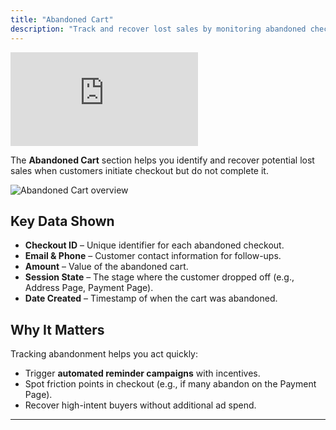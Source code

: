 ```yaml
---
title: "Abandoned Cart"
description: "Track and recover lost sales by monitoring abandoned checkout sessions in FlexyPe."
---
```


<div style={{ position: 'relative', paddingBottom: '56.25%', height: 0, overflow: 'hidden', maxWidth: '100%', marginBottom: '2rem' }}>
  <iframe 
    style={{ position: 'absolute', top: 0, left: 0, width: '100%', height: '100%' }}
    src="https://www.youtube.com/embed/PMh6X2KrNUE" 
    title="Abandoned Cart Walkthrough" 
    frameBorder="0" 
    allow="accelerometer; autoplay; clipboard-write; encrypted-media; gyroscope; picture-in-picture" 
    allowFullScreen>
  </iframe>
</div>

The **Abandoned Cart** section helps you identify and recover potential lost sales when customers initiate checkout but do not complete it.  

<img
  className="rounded-lg"
  src="/images/abandonedcart/image.png"
  alt="Abandoned Cart overview"
/>

## Key Data Shown

- **Checkout ID** – Unique identifier for each abandoned checkout.  
- **Email & Phone** – Customer contact information for follow-ups.  
- **Amount** – Value of the abandoned cart.  
- **Session State** – The stage where the customer dropped off (e.g., Address Page, Payment Page).  
- **Date Created** – Timestamp of when the cart was abandoned.  

## Why It Matters

Tracking abandonment helps you act quickly:  
- Trigger **automated reminder campaigns** with incentives.  
- Spot friction points in checkout (e.g., if many abandon on the Payment Page).  
- Recover high-intent buyers without additional ad spend.  

---